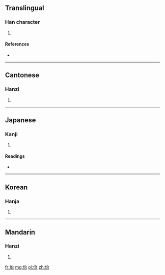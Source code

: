 ==Translingual==

===Han character===
{{Han char|rn=9|rad=人|as=05|sn=7|four=2326<sub>0</sub>|canj=人戈口 (OIR)}}

# {{defn|Han|sort=人05}}

====References====
* {{Han ref|kx=0097.160|dkj=00490|dj=0206.040|hdz=10141.040|uh=4F41|ud=20289|bh=CA64|bd=51812}}

----

==Cantonese==

===Hanzi===
{{yue-hanzi|jyut=|y=yi4}}

# {{defn|Cantonese|sort=人05}}

----

==Japanese==

===Kanji===
{{ja-kanji|grade=|rs=人05}}

# {{defn|Japanese|sort=人05}}

====Readings====
* {{ja-readings|on=[[あい]] (ai), [[い]] (i), [[ち]] (chi), [[し]] (shi), [[じ]] (ji), [[たい]] (tai)|kun=[[おろかなさま]] (orokanasama), [[おもう]] (omou)}}

----

==Korean==

===Hanja===
{{ko-hanja|hangeul=이|rv=i|mr=i}}

# {{defn|Korean|sort=人05}}

----

==Mandarin==

===Hanzi===
{{cmn-hanzi|pin=[[ǎi]] ([[ai3]]), [[chì]] ([[chi4]]), [[sì]] ([[si4]]), [[yǐ]] ([[yi3]])|wg=ai<sup>3</sup>, ch'ih<sup>4</sup>, ssu<sup>4</sup>, i<sup>3</sup>}}

# {{defn|Mandarin|sort=人05}}

[[fr:佁]]
[[mg:佁]]
[[pl:佁]]
[[zh:佁]]
